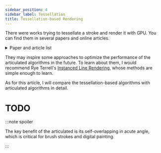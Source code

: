 ```yaml
---
sidebar_position: 4
sidebar_label: Tessellation
title: Tessellation-based Rendering
---
```


There were works trying to tessellate a stroke and render it with GPU.
You can find them in several papers and online articles.

<details>
<summary>Paper and article list</summary>

  - [Polar Stroking: New Theory and Methods for Stroking Paths](https://dl.acm.org/doi/abs/10.1145/3386569.3392458) (Very Hard)
  - [Drawing Lines is Hard](https://mattdesl.svbtle.com/drawing-lines-is-hard)
  - Instanced Line Rendering: [part1](https://wwwtyro.net/2019/11/18/instanced-lines.html) | [part2](https://wwwtyro.net/2021/10/01/instanced-lines-part-2.html)
  - ... Tell me more tutorials in the [discussion](https://github.com/ShenCiao/brush-rendering-tutorial/discussions/2)

</details>

They may inspire some approaches to optimize the performance of the articulated algorithms in the future.
To learn about them, I would recommend Rye Terrell's [Instanced Line Rendering](https://wwwtyro.net/2019/11/18/instanced-lines.html),
whose methods are simple enough to learn.

As for this article, I will compare the tessellation-based algorithms with articulated algorithms in detail.

# TODO

:::note spoiler

The key benefit of the articulated is its self-overlapping in acute angle, which is critical for brush strokes and digital painting.

:::
